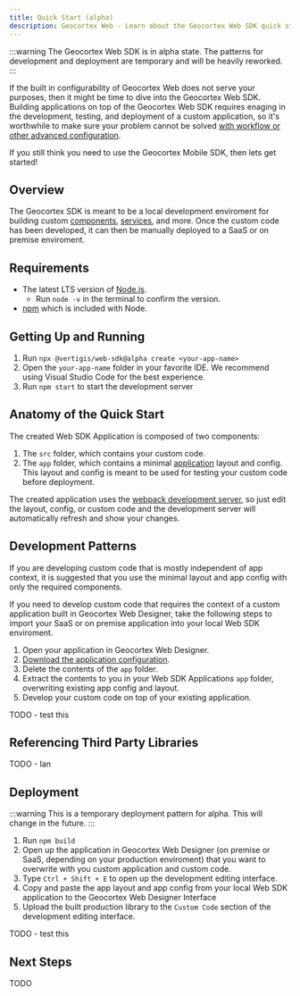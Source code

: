 ```yaml
---
title: Quick Start (alpha)
description: Geocortex Web - Learn about the Geocortex Web SDK quick start project
---
```



:::warning
The Geocortex Web SDK is in alpha state. The patterns for development and deployment are temporary and will be heavily reworked.
:::

<DesignerCallout />

If the built in configurability of Geocortex Web does not serve your purposes, then it might be time to dive into the Geocortex Web SDK. Building applications on top of the Geocortex Web SDK requires enaging in the development, testing, and deployment of a custom application, so it's worthwhile to make sure your problem cannot be solved [with workflow or other advanced configuration](overview.mdx#start-with-your-use-case).

If you still think you need to use the Geocortex Mobile SDK, then lets get started!

## Overview

The Geocortex SDK is meant to be a local development enviroment for building custom [components](implement-component-with-ui.mdx), [services](implement-service.mdx), and more. Once the custom code has been developed, it can then be manually deployed to a SaaS or on premise enviroment.

## Requirements

-   The latest LTS version of [Node.js](https://nodejs.org/en/).
    -   Run `node -v` in the terminal to confirm the version.
-   [npm](https://www.npmjs.com/get-npm) which is included with Node.

## Getting Up and Running

1. Run `npx @vertigis/web-sdk@alpha create <your-app-name>`
1. Open the `your-app-name` folder in your favorite IDE. We recommend using Visual Studio Code for the best experience.
1. Run `npm start` to start the development server

## Anatomy of the Quick Start

The created Web SDK Application is composed of two components:

1. The `src` folder, which contains your custom code.
2. The `app` folder, which contains a minimal [application](concepts-key-concepts.mdx) layout and config. This layout and config is meant to be used for testing your custom code before deployment.

The created application uses the [webpack development server](https://webpack.js.org/configuration/dev-server/), so just edit the layout, config, or custom code and the development server will automatically refresh and show your changes.

## Development Patterns

If you are developing custom code that is mostly independent of app context, it is suggested that you use the minimal layout and app config with only the required components.

If you need to develop custom code that requires the context of a custom application built in Geocortex Web Designer, take the following steps to import your SaaS or on premise application into your local Web SDK enviroment.

1. Open your application in Geocortex Web Designer.
1. [Download the application configuration](https://docs.geocortex.com/webviewer/latest/admin-help/Default.htm#gwv/download-app-configuration.htm).
1. Delete the contents of the `app` folder.
1. Extract the contents to you in your Web SDK Applications `app` folder, overwriting existing app config and layout.
1. Develop your custom code on top of your existing application.

TODO - test this

## Referencing Third Party Libraries

TODO - Ian

## Deployment

:::warning
This is a temporary deployment pattern for alpha. This will change in the future.
:::

1. Run `npm build`
1. Open up the application in Geocortex Web Designer (on premise or SaaS, depending on your production enviroment) that you want to overwrite with you custom application and custom code.
1. Type `Ctrl + Shift + E` to open up the development editing interface.
1. Copy and paste the app layout and app config from your local Web SDK application to the Geocortex Web Designer Interface
1. Upload the built production library to the `Custom Code` section of the development editing interface.

TODO - test this

## Next Steps

TODO
